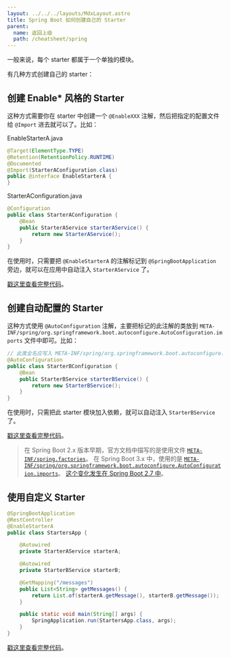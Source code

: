```yaml
---
layout: ../../../layouts/MdxLayout.astro
title: Spring Boot 如何创建自己的 Starter
parent:
  name: 返回上级
  path: /cheatsheet/spring
---
```


一般来说，每个 starter 都属于一个单独的模块。

有几种方式创建自己的 starter：

## 创建 Enable\* 风格的 Starter

这种方式需要你在 starter 中创建一个 `@EnableXXX` 注解，然后把指定的配置文件给 `@Import` 进去就可以了。比如：

EnableStarterA.java
```java
@Target(ElementType.TYPE)
@Retention(RetentionPolicy.RUNTIME)
@Documented
@Import(StarterAConfiguration.class)
public @interface EnableStarterA {
}
```

StarterAConfiguration.java
```java
@Configuration
public class StarterAConfiguration {
    @Bean
    public StarterAService starterAService() {
        return new StarterAService();
    }
}
```

在使用时，只需要把 `@EnableStarterA` 的注解标记到 `@SpringBootApplication`
旁边，就可以在应用中自动注入 `StarterAService` 了。

[戳这里查看完整代码](https://gitee.com/xyzwps/cheatsheet-spring/tree/master/boot-starter-a)。

## 创建自动配置的 Starter

这种方式使用 `@AutoConfiguration` 注解，主要把标记的此注解的类放到
`META-INF/spring/org.springframework.boot.autoconfigure.AutoConfiguration.imports`
文件中即可。比如：

```java
// 此类全名应写入 META-INF/spring/org.springframework.boot.autoconfigure.AutoConfiguration.imports 文件中
@AutoConfiguration
public class StarterBConfiguration {
    @Bean
    public StarterBService starterBService() {
        return new StarterBService();
    }
}
```

在使用时，只需把此 starter 模块加入依赖，就可以自动注入 `StarterBService` 了。

[戳这里查看完整代码](https://gitee.com/xyzwps/cheatsheet-spring/tree/master/boot-starter-b)。

> 在 Spring Boot 2.x 版本早期，官方文档中描写的是使用文件 [`META-INF/spring.factories`](https://docs.spring.io/spring-boot/docs/2.0.0.M3/reference/html/boot-features-developing-auto-configuration.html)。
> 在 Spring Boot 3.x 中，使用的是
> [`META-INF/spring/org.springframework.boot.autoconfigure.AutoConfiguration.imports`](https://docs.spring.io/spring-boot/reference/features/developing-auto-configuration.html)。
> [这个变化发生在 Spring Boot 2.7 中](https://github.com/spring-projects/spring-boot/wiki/Spring-Boot-2.7-Release-Notes#building-jars-with-maven-shade-plugin-and-gradle-shadow-plugin)。


## 使用自定义 Starter

```java
@SpringBootApplication
@RestController
@EnableStarterA
public class StartersApp {

    @Autowired
    private StarterAService starterA;

    @Autowired
    private StarterBService starterB;

    @GetMapping("/messages")
    public List<String> getMessages() {
        return List.of(starterA.getMessage(), starterB.getMessage());
    }

    public static void main(String[] args) {
        SpringApplication.run(StartersApp.class, args);
    }
}
```

[戳这里查看完整代码](https://gitee.com/xyzwps/cheatsheet-spring/blob/master/boot-use-custom-starters)。
